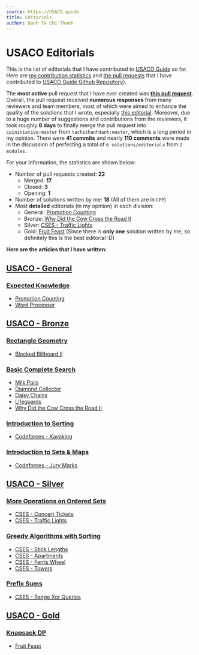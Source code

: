 ---
source: https://USACO.guide
title: Editorials
author: Danh Ta Chi Thanh
---

# USACO Editorials

This is the list of editorials that I have contributed to [USACO Guide](https://usaco.guide/) so far. Here are [my contribution statistics](https://github.com/cpinitiative/usaco-guide/commits?author=tachithanhdanh) and [the pull requests](https://github.com/pulls?q=is%3Apr+author%3Atachithanhdanh+user%3Acpinitiative) that I have contributed to [USACO Guide Github Repository](https://github.com/cpinitiative/usaco-guide/)).

The **most active** pull request that I have ever created was **[this pull request](https://github.com/cpinitiative/usaco-guide/pull/658)**. Overall, the pull request received **numerous responses** from many reviewers and team members, most of which were aimed to enhance the quality of the solutions that I wrote, especially [this editorial](https://usaco.guide/solutions/usaco-712?lang=cpp). Moreover, due to a huge number of suggestions and contributions from the reviewers, it took roughly **8 days** to finally merge the pull request into `cpinitiative:master` from `tachithanhdanh:master`, which is a long period in my opinion. There were **41 commits** and nearly **110 comments** were made in the discussion of perfecting a total of `6 solutions/editorials` from `2 modules`. 

For your information, the statistics are shown below:
- Number of pull requests created: **22**
	- Merged: **17**
	- Closed: **3**
	- Opening: **1**
- Number of solutions written by me: **18** (All of them are in `CPP`)
- Most **detailed** editorials (in my opinion) in each division:
	- General: [Promotion Counting](https://usaco.guide/solutions/usaco-591?lang=cpp)
	- Bronze: [Why Did the Cow Cross the Road II](https://usaco.guide/solutions/usaco-712?lang=cpp)
	- Silver: [CSES - Traffic Lights](https://usaco.guide/solutions/cses-1163?lang=cpp)
	- Gold: [Fruit Feast](https://usaco.guide/solutions/usaco-574?lang=cpp) (Since there is **only one** solution written by me, so definitely this is the best editorial :D)

**Here are the articles that I have written:**

## [USACO - General](https://usaco.guide/general)

### [Expected Knowledge](https://usaco.guide/general/expected?lang=cpp)
- [Promotion Counting](https://usaco.guide/solutions/usaco-591?lang=cpp)
- [Word Processor](https://usaco.guide/solutions/usaco-987?lang=cpp)

## [USACO - Bronze](https://usaco.guide/bronze)

### [Rectangle Geometry](https://usaco.guide/bronze/rect-geo?lang=cpp)
- [Blocked Billboard II](https://usaco.guide/solutions/usaco-759?lang=cpp)

### [Basic Complete Search](https://usaco.guide/bronze/intro-complete?lang=cpp)
- [Milk Pails](https://usaco.guide/solutions/usaco-615?lang=cpp)
- [Diamond Collector](https://usaco.guide/solutions/usaco-639?lang=cpp)
- [Daisy Chains](https://usaco.guide/solutions/usaco-1060?lang=cpp)
- [Lifeguards](https://usaco.guide/solutions/usaco-784?lang=cpp)
- [Why Did the Cow Cross the Road II](https://usaco.guide/solutions/usaco-712?lang=cpp)

### [Introduction to Sorting](https://usaco.guide/bronze/intro-sorting?lang=cpp)
- [Codeforces - Kayaking](https://usaco.guide/solutions/cf-kayaking?lang=cpp)

### [Introduction to Sets & Maps](https://usaco.guide/bronze/intro-sets?lang=cpp)
- [Codeforces - Jury Marks](https://usaco.guide/solutions/jury-marks?lang=cpp)

## [USACO - Silver](https://usaco.guide/silver)

### [More Operations on Ordered Sets](https://usaco.guide/silver/intro-ordered?lang=cpp) 
- [CSES - Concert Tickets](https://usaco.guide/solutions/cses-1091?lang=cpp)
- [CSES - Traffic Lights](https://usaco.guide/solutions/cses-1163?lang=cpp)

### [Greedy Algorithms with Sorting](https://usaco.guide/silver/greedy?lang=cpp)
- [CSES - Stick Lengths](https://usaco.guide/solutions/cses-1074?lang=cpp)
- [CSES - Apartments](https://usaco.guide/solutions/cses-1084?lang=cpp)
- [CSES - Ferris Wheel](https://usaco.guide/solutions/cses-1090?lang=cpp)
- [CSES - Towers](https://usaco.guide/solutions/cses-1073?lang=cpp)

### [Prefix Sums](https://usaco.guide/silver/prefix-sums?lang=cpp)
- [CSES - Range Xor Queries](https://usaco.guide/solutions/cses-1650?lang=cpp)

## [USACO - Gold](https://usaco.guide/gold)

### [Knapsack DP](https://usaco.guide/gold/knapsack?lang=cpp)
- [Fruit Feast](https://usaco.guide/solutions/usaco-574?lang=cpp)
